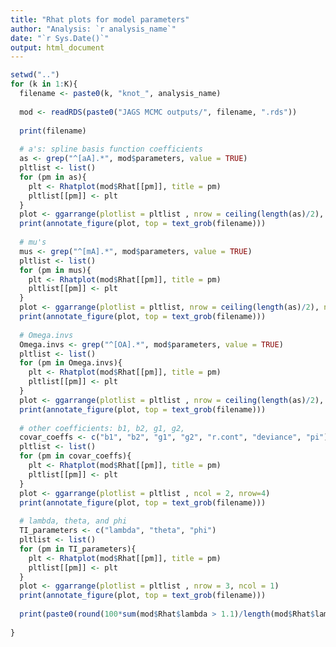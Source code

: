 ```yaml
---
title: "Rhat plots for model parameters"
author: "Analysis: `r analysis_name`"
date: "`r Sys.Date()`"
output: html_document
---
```



```r
setwd("..")
for (k in 1:K){
  filename <- paste0(k, "knot_", analysis_name)
  
  mod <- readRDS(paste0("JAGS MCMC outputs/", filename, ".rds"))
  
  print(filename)
  
  # a's: spline basis function coefficients
  as <- grep("^[aA].*", mod$parameters, value = TRUE)
  pltlist <- list()
  for (pm in as){
    plt <- Rhatplot(mod$Rhat[[pm]], title = pm)
    pltlist[[pm]] <- plt
  }
  plot <- ggarrange(plotlist = pltlist , nrow = ceiling(length(as)/2), ncol = 2)
  print(annotate_figure(plot, top = text_grob(filename)))
  
  # mu's
  mus <- grep("^[mA].*", mod$parameters, value = TRUE)
  pltlist <- list()
  for (pm in mus){
    plt <- Rhatplot(mod$Rhat[[pm]], title = pm)
    pltlist[[pm]] <- plt
  }
  plot <- ggarrange(plotlist = pltlist, nrow = ceiling(length(as)/2), ncol = 2)
  print(annotate_figure(plot, top = text_grob(filename)))
  
  # Omega.invs
  Omega.invs <- grep("^[OA].*", mod$parameters, value = TRUE)
  pltlist <- list()
  for (pm in Omega.invs){
    plt <- Rhatplot(mod$Rhat[[pm]], title = pm)
    pltlist[[pm]] <- plt
  }
  plot <- ggarrange(plotlist = pltlist , nrow = ceiling(length(as)/2), ncol = 2)
  print(annotate_figure(plot, top = text_grob(filename)))
  
  # other coefficients: b1, b2, g1, g2, 
  covar_coeffs <- c("b1", "b2", "g1", "g2", "r.cont", "deviance", "pi")
  pltlist <- list()
  for (pm in covar_coeffs){
    plt <- Rhatplot(mod$Rhat[[pm]], title = pm)
    pltlist[[pm]] <- plt
  }
  plot <- ggarrange(plotlist = pltlist , ncol = 2, nrow=4)
  print(annotate_figure(plot, top = text_grob(filename)))
  
  # lambda, theta, and phi
  TI_parameters <- c("lambda", "theta", "phi")
  pltlist <- list()
  for (pm in TI_parameters){
    plt <- Rhatplot(mod$Rhat[[pm]], title = pm)
    pltlist[[pm]] <- plt
  }
  plot <- ggarrange(plotlist = pltlist , nrow = 3, ncol = 1)
  print(annotate_figure(plot, top = text_grob(filename)))
  
  print(paste0(round(100*sum(mod$Rhat$lambda > 1.1)/length(mod$Rhat$lambda), 3), "% of lambda R.hats exceed 1.1"))
  
}
```